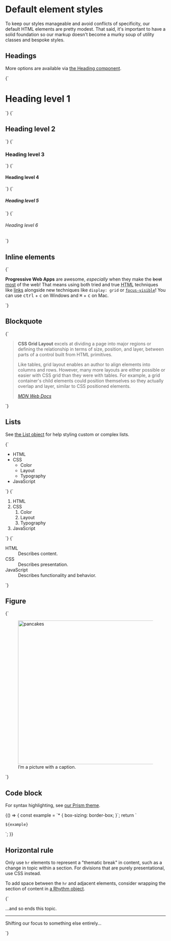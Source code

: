 
<Meta title="Design/Defaults" />

# Default element styles

To keep our styles manageable and avoid conflicts of specificity, our default HTML elements are pretty modest. That said, it's important to have a solid foundation so our markup doesn't become a murky soup of utility classes and bespoke styles.

## Headings

More options are available via [the Heading component](/docs/components-heading--example).

<Canvas isColumn>
  <Story name="Heading level 1">{`<h1>Heading level 1</h1>`}</Story>
  <Story name="Heading level 2">{`<h2>Heading level 2</h2>`}</Story>
  <Story name="Heading level 3">{`<h3>Heading level 3</h3>`}</Story>
  <Story name="Heading level 4">{`<h4>Heading level 4</h4>`}</Story>
  <Story name="Heading level 5">{`<h5>Heading level 5</h5>`}</Story>
  <Story name="Heading level 6">{`<h6>Heading level 6</h6>`}</Story>
</Canvas>

## Inline elements

<Canvas>
  <Story name="Inline elements">
    {`<p>
  <b>Progressive Web Apps</b> are awesome, <em>especially</em> when they make the <del>best</del> <ins>most</ins> of the web! That means using both tried and true <abbr title="HyperText Markup Language">HTML</abbr> techniques like <a href="https://developer.mozilla.org/en-US/docs/Web/HTML/Element/a">links</a> alongside new techniques like <code>display: grid</code> or <a href="https://github.com/WICG/focus-visible"><code>focus-visible</code></a>! You can use <kbd>ctrl</kbd> + <kbd>c</kbd> on Windows and <kbd>⌘</kbd> + <kbd>c</kbd> on Mac.
</p>`}
  </Story>
</Canvas>

## Blockquote

<Canvas>
  <Story name="Blockquote">
    {`<blockquote>
  <p><b>CSS Grid Layout</b> excels at dividing a page into major regions or defining the relationship in terms of size, position, and layer, between parts of a control built from HTML primitives.</p>
  <p>Like tables, grid layout enables an author to align elements into columns and rows. However, many more layouts are either possible or easier with CSS grid than they were with tables. For example, a grid container's child elements could position themselves so they actually overlap and layer, similar to CSS positioned elements.</p>
  <footer>
    <cite><a href="https://developer.mozilla.org/en-US/docs/Web/CSS/CSS_Grid_Layout">MDN Web Docs</a></cite>
  </footer>
</blockquote>`}
  </Story>
</Canvas>

## Lists

See [the List object](/docs/objects-list--default-story) for help styling custom or complex lists.

<Canvas isColumn>
  <Story name="Unordered list">
    {`<ul>
  <li>HTML</li>
  <li>CSS
    <ul>
      <li>Color</li>
      <li>Layout</li>
      <li>Typography</li>
    </ul>
  </li>
  <li>JavaScript</li>
</ul>`}
  </Story>
  <Story name="Ordered list">
    {`<ol>
  <li>HTML</li>
  <li>CSS
    <ol>
      <li>Color</li>
      <li>Layout</li>
      <li>Typography</li>
    </ol>
  </li>
  <li>JavaScript</li>
</ol>`}
  </Story>
  <Story name="Description list">
    {`<dl>
  <dt>HTML</dt>
  <dd>Describes content.</dd>
  <dt>CSS</dt>
  <dd>Describes presentation.</dd>
  <dt>JavaScript</dt>
  <dd>Describes functionality and behavior.</dd>
</dl>`}
  </Story>
</Canvas>

## Figure

<Canvas>
  <Story name="Figure">
    {`<figure>
  <img src="${figureImage}" width="800" height="450" alt="pancakes">
  <figcaption>I’m a picture with a caption.</figcaption>
</figure>`}
  </Story>
</Canvas>

## Code block

For syntax highlighting, see [our Prism theme](/docs/vendor-prism--bash-shell).

<Canvas>
  <Story name="Code block">
    {() => {
      const example = `* {
  box-sizing: border-box;
}`;
      return `<pre><code>${example}</code></pre>`;
    }}
  </Story>
</Canvas>

## Horizontal rule

Only use `hr` elements to represent a "thematic break" in content, such as a change in topic within a section. For divisions that are purely presentational, use CSS instead.

To add space between the `hr` and adjacent elements, consider wrapping the section of content in [a Rhythm object](/docs/objects-rhythm--default-story).

<Canvas>
  <Story name="Horizontal rule">
    {`<p>…and so ends this topic.</p>
<hr>
<p>Shifting our focus to something else entirely…</p>`}
  </Story>
</Canvas>
